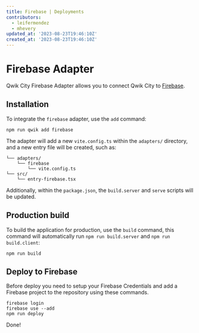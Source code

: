 ```yaml
---
title: Firebase | Deployments
contributors:
  - leifermendez
  - mhevery
updated_at: '2023-08-23T19:46:10Z'
created_at: '2023-08-23T19:46:10Z'
---
```


# Firebase Adapter

Qwik City Firebase Adapter allows you to connect Qwik City to [Firebase](https://firebase.google.com/docs/hosting).

## Installation

To integrate the `firebase` adapter, use the `add` command:

```shell
npm run qwik add firebase
```

The adapter will add a new `vite.config.ts` within the `adapters/` directory, and a new entry file will be created, such as:

```shell
└── adapters/
    └── firebase
        └── vite.config.ts
└── src/
    └── entry-firebase.tsx
```

Additionally, within the `package.json`, the `build.server` and `serve` scripts will be updated.

## Production build

To build the application for production, use the `build` command, this command will automatically run `npm run build.server` and `npm run build.client`:

```shell
npm run build
```

## Deploy to Firebase

Before deploy you need to setup your Firebase Credentials and add a Firebase project to the repository using these commands.

```shell
firebase login
firebase use --add
npm run deploy
```
Done!

